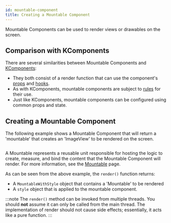 ```yaml
---
id: mountable-component
title: Creating a Mountable Component
---
```


Mountable Components can be used to render views or drawables on the screen.

## Comparison with KComponents

There are several similarities between Mountable Components and [KComponents](/mainconcepts/components-basics.mdx):

* They both consist of a render function that can use the component's [props](../mainconcepts/props.mdx) and [hooks](../mainconcepts/hooks-intro.mdx).
* As with KComponents, mountable components are subject to [rules](../mainconcepts/components-basics.mdx/#rules-for-components) for their use.
* Just like KComponents, mountable components can be configured using common props and state.

## Creating a Mountable Component

The following example shows a Mountable Component that will return a 'mountable' that creates an 'ImageView' to be rendered on the screen.

```kotlin file=sample/src/main/java/com/facebook/samples/litho/kotlin/mountables/SimpleImageViewComponent.kt start=start_simple_mountable_component_example end=end_simple_mountable_component_example
```

A Mountable represents a reusable unit responsible for hosting the logic to create, measure, and bind the content that the Mountable Component will render. For more information, see the [Mountable](mountable.mdx) page.

As can be seen from the above example, the `render()` function returns:

* A `MountableWithStyle` object that contains a 'Mountable' to be rendered
* A `style` object that is applied to the mountable component.

:::note
The `render()` method can be invoked from multiple threads. You should **not** assume it can only be called from the main thread. The implementation of render should not cause side effects; essentially, it acts like a pure function.
:::
